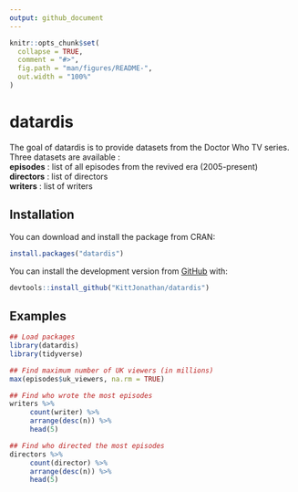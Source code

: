 ```yaml
---
output: github_document
---
```


<!-- README.md is generated from README.Rmd. Please edit that file -->

```r
knitr::opts_chunk$set(
  collapse = TRUE,
  comment = "#>",
  fig.path = "man/figures/README-",
  out.width = "100%"
)
```

# datardis

<!-- badges: start -->
<!-- badges: end -->

The goal of datardis is to provide datasets from the Doctor Who TV series.
Three datasets are available :  
**episodes** : list of all episodes from the revived era (2005-present)  
**directors** : list of directors   
**writers** : list of writers

## Installation

You can download and install the package from CRAN:
```r
install.packages("datardis")
```


You can install the development version from [GitHub](https://github.com/) with:
```r
devtools::install_github("KittJonathan/datardis")
```

## Examples

```r

## Load packages
library(datardis)
library(tidyverse)

## Find maximum number of UK viewers (in millions)
max(episodes$uk_viewers, na.rm = TRUE)

## Find who wrote the most episodes
writers %>%
     count(writer) %>%
     arrange(desc(n)) %>%
     head(5)

## Find who directed the most episodes
directors %>%
     count(director) %>%
     arrange(desc(n)) %>%
     head(5)

```
